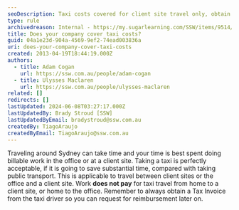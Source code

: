 ```yaml
---
seoDescription: Taxi costs covered for client site travel only, obtain tax invoice for reimbursement.
type: rule
archivedreason: Internal - https://my.sugarlearning.com/SSW/items/9514/travel-to-client-sites
title: Does your company cover taxi costs?
guid: 04a1e23d-904a-4569-9ef2-74ead003836a
uri: does-your-company-cover-taxi-costs
created: 2013-04-19T18:44:19.000Z
authors:
  - title: Adam Cogan
    url: https://ssw.com.au/people/adam-cogan
  - title: Ulysses Maclaren
    url: https://ssw.com.au/people/ulysses-maclaren
related: []
redirects: []
lastUpdated: 2024-06-08T03:27:17.000Z
lastUpdatedBy: Brady Stroud [SSW]
lastUpdatedByEmail: bradystroud@ssw.com.au
createdBy: TiagoAraujo
createdByEmail: TiagoAraujo@ssw.com.au
---
```


Traveling around Sydney can take time and your time is best spent doing billable work in the office or at a client site. Taking a taxi is perfectly acceptable, if it is going to save substantial time, compared with taking public transport.
This is applicable to travel between client sites or the office and a client site. Work **does not pay** for taxi travel from home to a client site, or home to the office. Remember to always obtain a Tax Invoice from the taxi driver so you can request for reimbursement later on.
